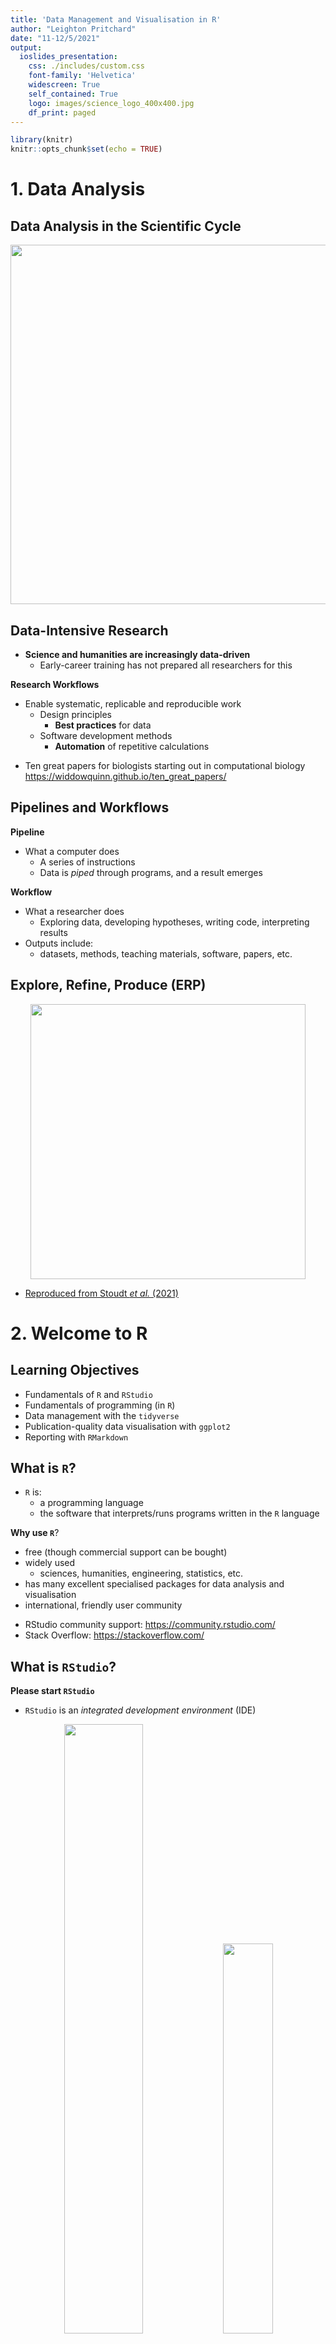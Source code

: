 ```yaml
---
title: 'Data Management and Visualisation in R'
author: "Leighton Pritchard"
date: "11-12/5/2021"
output:
  ioslides_presentation:
    css: ./includes/custom.css
    font-family: 'Helvetica'
    widescreen: True
    self_contained: True
    logo: images/science_logo_400x400.jpg
    df_print: paged
---
```


```r
library(knitr)
knitr::opts_chunk$set(echo = TRUE)
```

# 1. Data Analysis

## Data Analysis in the Scientific Cycle

<center>
<img src="images/cycle.png" height="575px" />
</center>

## Data-Intensive Research

- **Science and humanities are increasingly data-driven**
  - Early-career training has not prepared all researchers for this
  
<div class="highlight">
**Research Workflows**
</div>
- Enable systematic, replicable and reproducible work
  - Design principles
    - **Best practices** for data
  - Software development methods
    - **Automation** of repetitive calculations
 
<div class="references">
- Ten great papers for biologists starting out in computational biology <https://widdowquinn.github.io/ten_great_papers/>
</class>
 

## Pipelines and Workflows

<div class="highlight">
**Pipeline**
</div>
- What a computer does
  - A series of instructions
  - Data is *piped* through programs, and a result emerges

<div class="highlight">
**Workflow**
</div>
- What a researcher does
  - Exploring data, developing hypotheses, writing code, interpreting results
- Outputs include:
  - datasets, methods, teaching materials, software, papers, etc.


## Explore, Refine, Produce (ERP)

<center>
<img src="images/erp.png" height="440px" />
</center>

- [Reproduced from Stoudt *et al.* (2021)](https://doi.org/10.1371/journal.pcbi.1008770.g001)


# 2. Welcome to R


## Learning Objectives

- Fundamentals of `R` and `RStudio`
- Fundamentals of programming (in `R`)
- Data management with the `tidyverse`
- Publication-quality data visualisation with `ggplot2`
- Reporting with `RMarkdown`


## What is `R`?

- `R` is:
  - a programming language
  - the software that interprets/runs programs written in the `R` language

<div class="highlight">
**Why use `R`**?
</div>

- free (though commercial support can be bought)
- widely used
  - sciences, humanities, engineering, statistics, etc.
- has many excellent specialised packages for data analysis and visualisation
- international, friendly user community

<div class="references">
- RStudio community support: <https://community.rstudio.com/>
- Stack Overflow: <https://stackoverflow.com/>
</div>


## What is `RStudio`?

<div class="attention">
**Please start `RStudio`**
</div>

- `RStudio` is an *integrated development environment* (IDE)

<center>
<img src="images/rstudio_window.png" width="50%" />
<img src="images/RStudio-Screenshot.png" width="40%" />
</center>

<div class="highlight">
- Script/code editor; Project management
- Interaction with `R` (console/'scratchpad'); Graphics/visualisation/Help
</div>


## "Why not use `Excel`?"

<div class="highlight">
- `Excel` is good for some things
- `R` is excellent for analysis and reproducibility…
</div>

<center>
<img src="images/dt160107.gif" width="70%" />
</center>

- ***Separates data from analysis***
- Not point-and-click: *every step is explicit and transparent*
- Easy to share, adapt, reuse, publish analyses with new/modified data (GitHub)
- `R` can be run on supercomputers, with *extremely* large datasets…

    
<div class="references">
* Mike Croucher's MLPM talk: <https://mikecroucher.github.io/MLPM_talk/>
</div>

## `RStudio` overview - INTERACTIVE DEMO

<center>
<img src="images/rstudio-start-view.png" width="75%" />
</center>


## Variables

<div class="highlight">
**Variables** are like *named boxes*
</div>

* An item (*object*) of data goes in the box (which is called `Name`)
* When we refer to the box (*variable*) by its name, we really mean *what's in the box*

<center>
<img src="images/boxes_variables_arrow.png" width="45%" />
</center>

## Variables - Interactive Demo

```r
x <- 1 / 40
x
x ^ 2
log(x)
name <- "Samia"
name
```


## Naming Variables

<div class="highlight">
**Variable names are documentation**
</div>

```r
current_temperature = 28.6
subjectID = "GCF_00001236452.1"
GPS_Location = "54N, 36E"
```

- descriptive, but not *too* long
- letters, numbers, underscores, and periods (`[a-zA-z0-9_.]`)
- cannot contain whitespace or start with a number (`x2` is allowed, `2x` is not)
- case sensitive (`Weight` is not the same as `weight`)
- **do not reuse names of built-in functions**
- Consistent style:
  - `lower_snake`, `UPPER_SNAKE`, `lowerCamelCase`, `UpperCamelCase`


## Naming Variables

<center>
<img src="images/code_comments.jpg" width=45% />
</center>


## Functions

<div class="highlight">
**Functions (`log()`, `sin()` etc.) ≈ "canned script"**
</div>

- automate complicated tasks
- make code more readable and reusable

<div class="attention">
- Functions usually take *arguments* (*input*)
- Functions often *return* values (*output*)
</div>

- Some functions are built-in (in *base* packages, e.g. `sqrt()`, `lm()`, `plot()`)
- Groups of related functions can be *imported* as *libraries*


## Getting Help in `R`

<center>
<div class="attention">
**INTERACTIVE DEMO**
</div>
</center>

```r
args(fname)            # arguments for fname
?fname                 # help page for fname
help(fname)            # help page for fname
??fname                # any mention of fname
help.search("text")    # any mention of "text"
vignette(fname)        # worked examples for fname
vignette()             # show all available vignettes
```

## Challenge 01 (1min)

<div class="highlight">
What will be the value of each variable after each statement in the following program?
</div>

```r
mass <- 47.5
age <- 122
mass <- mass * 2.3
age <- age - 20
```

* `mass = 47.5, age = 102`
* `mass = 109.25, age = 102`
* `mass = 47.5, age = 122`
* `mass = 109.25, age = 122`

<center>
<div class="attention">
**USE CHALLENGE LINK ON ETHERPAD**
</div>
</center>


# 3. Project Management in `R`


## How Projects Tend To Grow

<center>
<img src="images/phd101212s.gif" height="500px" />
</center>

## Good Practice

<center>
<div class="highlight">
**THERE IS NO ONE TRUE WAY (only principles)**
</div>
</center>

- Use a **single working directory per project/analysis**
  - easier to move, share, and find files
  - use *relative paths* to locate files
- **Treat raw data as read-only**
  - keep in a separate subfolder (`data`?)
- **Clean data ready for work *programmatically* **
  - keep cleaned/modified data in separate folder (`clean_data`?)
- **Consider output generated by analysis to be disposable**
  - can be regenerated by running analysis/code


<div class="references">
- Good Enough Practices in Scientific Computing (2017) Wilson *et al.* <http://journals.plos.org/ploscompbiol/article?id=10.1371/journal.pcbi.1005510>
- A Beginner's Guide <https://martinctc.github.io/blog/rstudio-projects-and-working-directories-a-beginner's-guide/>
- Structuring `R` Projects (more advanced) <https://chrisvoncsefalvay.com/2018/08/09/structuring-r-projects/>
</class>


## Example Directory Structure

<center>
<img src="images/working-directory-structure.png" width="100%" />
</center>


## Project Management in `RStudio`

* `RStudio` tries to help you manage your projects
    * `R Project` concept - files and subdirectory structure
    * integration with version control
    * switching between multiple projects within `RStudio`
    * stores project history
    
<div class="highlight">
**Let's create a project in `RStudio`**
</div>

<center>
<div class="attention">
**INTERACTIVE DEMO**
</div>
</center>

<div class="references">
`RStudio` projects: <https://support.rstudio.com/hc/en-us/articles/200526207-Using-Projects>
</div>


## Working in `RStudio`

<div class="highlight">
We can write code in several ways in `RStudio`
</div>

- At the console (you've done this)
- In a **script**
- As an **interactive notebook**
- As a **markdown file**
- As a **Shiny app**

We're going to create a new dataset and `R` script.

* Putting code in a script makes it easier to modify, share and run

<center>
<div class="attention">
**INTERACTIVE DEMO**
</div>
</center>

# 4. A First Analysis in `RStudio`


## Our Task

- Patients have been given a new treatment for arthritis
- We have measurements of inflammation over a period of days for each patient
- We want to produce a preliminary analysis and graphs for this data

<div class="highlight">
Download the file from the following link to your `data/` directory, and extract it
</div>

- [https://github.com/swcarpentry/r-novice-inflammation/raw/main/data/r-novice-inflammation-data.zip](https://github.com/swcarpentry/r-novice-inflammation/raw/main/data/r-novice-inflammation-data.zip)

(**the link is also available on the course [Etherpad page](https://pad.carpentries.org/2021-05-11-strathclyde-online)**)

<div class="references">
EtherPad: <https://pad.carpentries.org/2021-05-11-strathclyde-online>
</div>


## Loading Data - Interactive Demo

- You created data manually earlier, but this is rare
- Data are most commonly read in from plain text files

<div class="highlight">
Data files can be inspected in `RStudio`
</div>

```r
read.csv(file = "data/inflammation-01.csv", header = FALSE)
```


## Challenge 02 (2min)

Someone gives you a data file that has:

- a comma (`,`) as the decimal point character
- semi-colon (`;`) as the field separator

How would you open it, using `read.csv()`

<center>
<div class="attention">
**Use the help function and documentation**
</div>
</center>

<center>
<div class="attention">
**USE CHALLENGE LINK ON ETHERPAD**
</div>
</center>


## Indexing Data

<center>
<img src="images/matrix_index.png" height="500px" />
</center>


## Indexing Data

<center>
<div class="attention">
**INTERACTIVE DEMO**
</div>
</center>

- We use *indexing* to refer to elements of a matrix
  - square brackets: `[]`
  - row, then column: `[row, column]`

```r
data[1, 1]     # First value in dataset
data[30, 20]   # Middle value of dataset
```

* To get a range of values, use the `:` separator (meaning 'to')

```r
data[1:4, 1:4]   # rows 1 to 4; columns 1 to 4
```

* To select a complete row or column, leave it blank

```r
data[5, ]     # row 5
data[, 16]    # column 16
```


## Summary Functions

<center>
<div class="attention">
**INTERACTIVE DEMO**
</div>
</center>

- `R` provides useful functions to summarise data
- We can use *indexing* to get summary information on individual patients and days

```r
max(data)           # largest value in dataset
max(data[2, ])      # largest value for row (patient) 2
min(data[, 7])      # smallest value on column (day) 7
mean(data[, 7])     # mean value on day 7
sd(data[, 7])       # standard deviation of values on day 7
```


## Repetitive Calculations

<center>
<div class="attention">
**INTERACTIVE DEMO**
</div>
</center>

- Calculating for every patient (or day) this way is tedious

<div class="highlight">
**Computers exist to do tedious things for us**
</div>

- So `apply` a *function* (`mean`) to each row in the `data`:

- `R` has several ways to automate this process

```r
apply(X = data, MARGIN = 1, FUN = mean)
```

<div class="attention">
* `MARGIN = 1`: rows
* `MARGIN = 2`: columns
</div>

```r
rowMeans(data)
colMeans(data)
```


## Base Graphics

> "The purpose of computing is insight, not numbers.” - Richard Hamming

<div class="highlight">
- `R` has many available graphics packages
  - **graphically beautiful**
  - **specific problem domains**
- 'built-in' graphics are known as **base graphics**
</div>

- Base graphics are powerful tools for visualisation and understanding


## Plotting

<center>
<div class="attention">
**INTERACTIVE DEMO**
</div>
</center>

```r
plot(avg_inflammation_patient)

max_day_inflammation <- apply(dat, 2, max)
plot(max_day_inflammation)

plot(apply(dat,2,min))       # 3 functions in one!
```

<center>
<img src="images/plot1.png" width="30%" />
<img src="images/plot2.png" width="30%" />
<img src="images/plot3.png" width="30%" />
</center>


## Challenge 03 (5min)

Can you add plots to your script showing:

- scatterplot of standard deviation of inflammation across all patients, by day
- a histogram of average inflammation across all patients, by day


# 5. Data Types and <br />Structures in `R`


## Learning Objectives

- Basic data types in `R`
- Common data structures in `R`
- How to find out the type/structure of `R` data
- Understand how `R`'s data types and structures relate to your own data


## Data Types and Structures in `R`

- `R` is mostly used for data analysis
- `R` has special *types* and *structures* to help you work with data
- Much of the focus is on tabular data (*data frames*) 

<center>
<div class="attention">
**INTERACTIVE DEMO**
</div>
</center>

<div class="highlight">
**Understanding data types, their uses, and how they relate to your own data is key to successful analysis with `R`**

(it's not just about programming)
</div>


## What Data Types Do You Expect?

<center>
<div class="highlight">
**What data types would you expect to see?**

What examples of data types can you think of from your own experience?
</div>

<div class="attention">
**Please write them into the chat**
</div>
</center>


## Data Types in `R`

- Data *types* in `R` are *atomic*
  - All data *structures* are built from these
    
<div class="highlight">
1. **logical**: `TRUE`, `FALSE`
2. **numeric**:
    * **integer**: `3`, `2L`, `123456`
    * **double** (*decimal*): `3.0`, `-23.45`, `pi`
3. **complex**: `3+0i`, `1+4i`
4. **character** (*text*): `"a"`, `'SWC'`, `"This is not a string"`
5. **raw**: binary data (**we won't cover this**)
</div>

<center>
<div class="attention">
**INTERACTIVE DEMO**
</div>
</center>


## Challenge 04 (2min)

Create examples of data with the following characteristics:

<div class="highlight">
- name: `answer`, type: `logical`
- name: `height`, type: `numeric`
- name: `dog_name`, type: `character`
</div>

For each variable, test that it has the data type you intended


## Four Common `R` Data Structures

- `vector`
- `factor`
- `list`
- `data.frame`

<center>
<div class="attention">
**INTERACTIVE DEMO**
</div>
</center>


## Challenge 05 (5min)

Vectors are *atomic*: they can contain only a single data *type*

What data type are the following vectors (`xx`, `yy`, `zz`)?

```R
xx <- c(1.7, "a")
yy <- c(TRUE, 2)
zz <- c("a", TRUE)
```

<div class="highlight">
Options: `logical`, `integer`, `numeric`, `character`
</div>

<center>
<div class="attention">
**USE CHALLENGE LINK ON ETHERPAD**
</div>
</center>


## Coercion

- *Coercion* means changing data from one *type* to another
- `R` will perform *implicit coercion* on vectors to make them atomic

<div class="highlight">
`logical` $\rightarrow$ `integer` $\rightarrow$ `double` $\rightarrow$ `complex` $\rightarrow$ `character`
</div>

<center>
<div class="attention">
**If there are formatting problems with your data, you might not have the type you expect when you import into `R`**
</div>
</center>

- Manual coercion with `as.<type_name>()`

<center>
<div class="attention">
**INTERACTIVE DEMO**
</div>
</center>


## Factors

Data comes as one of two types:

- *quantitative*: e.g. integers or real numbers <br />(`weight <- 17.2`; `rooms <- 7`)
- *categorical*:  e.g. ordered or unordered classes <br />(`grade <- "8"`, `coat <- "brindled"`)

<div class="highlight">
**This kind of distinction critical in many applications (e.g. statistical modelling)**
</div>

- **Factors** are special vectors that represent *categorical* data
  - Stored as vectors of *labelled integers*
  - **Cannot be treated as strings/text**

<center>
<div class="attention">
**INTERACTIVE DEMO**
</div>
</center>


## Challenge 06 (5min)

Create a new `factor`, defining `control` and `case` experiments, and inspect the result:

```r
f <- factor(c("case", "control", "case", "control", "case"))
str(f)
```

<div class="attention">
**In some statistical analyses in `R` it is important that the `control` level is numbered `1`**
</div>

<div class="highlight">
- Using the help available to you in `RStudio`, can you create a factor with the same values, but where the `control` level is numbered `1`?
</div>


## Lists

- `list`s are like *vectors*, but can hold *any combination of datatype*
  - *elements* in a `list` are denoted by `[[]]` and can be named
    
<center>
<div class="attention">
**INTERACTIVE DEMO**
</div>
</center>

```r
# create a list
l <- list(1, 'a', TRUE, matrix(0, nrow = 2, ncol = 2), f)
l_named <- list(a = "SWC", b = 1:4)
```


## Logical Indexing

- We have used *indexing*, *slicing* and *names* to get data **by 'location'**

```r
> animal[c(2,4,6)]
[1] "o" "k" "y"
> l_named$b
[1] 1 2 3 4
```

- *Logical indexes* select data that meets certain criteria

<center>
<div class="attention">
**INTERACTIVE DEMO**
</div>
</center>

```r
x <- c(5.4, 6.2, 7.1, 4.8, 7.5)
mask <- c(TRUE, FALSE, TRUE, FALSE, TRUE)
x[mask]
x[x > 7]
```


# 6. Dataframes


## Let's look at a `data.frame`

- The `cats` data is a `data.frame`

<center>
<div class="attention">
**INTERACTIVE DEMO**
</div>
</center>

```r
> class(cats)
[1] "data.frame"
> cats
    coat weight likes_string
1 calico    2.1            1
2  black    5.0            0
3  tabby    3.2            1
```


## What is a `data.frame`?

<div class="highlight">
- The standard `R` data structure for storing tabular, *rectangular* data
</div>

- A named `list` of `vector`s having identical lengths.
  - Each column is a `vector`
  - Each `vector` can be a different data type
    
<div class="attention">
- This is very much **LIKE** a spreadsheet, but…
  - **Columns are constrained to a type**
  - **Columns are all the same length**
</div>


## Creating a `data.frame`

<center>
<div class="attention">
**INTERACTIVE DEMO**
</div>
</center>

```r
# Create a data frame
df <- data.frame(a=c(1,2,3), b=c('eeny', 'meeny', 'miney'),
                 c=c(TRUE, FALSE, TRUE))
summary(df)
```


## Saving a `data.frame` to file

<center>
<div class="attention">
**INTERACTIVE DEMO**
</div>
</center>

```r
write.table(df, "data/df_example.tab", sep="\t")
```

We need to provide

- the `data.frame`
- the path to the file being written
- a column separator


## Loading a `data.frame`

<center>
<div class="attention">
**INTERACTIVE DEMO**
</div>
</center>

<div class="highlight">
- Download data from [https://raw.githubusercontent.com/resbaz/r-novice-gapminder-files/master/data/gapminder-FiveYearData.csv](https://raw.githubusercontent.com/resbaz/r-novice-gapminder-files/master/data/gapminder-FiveYearData.csv)
- Put the file in the `data/` directory

**The link is available on the course [Etherpad](https://pad.carpentries.org/2021-05-11-strathclyde-online)**
</div>

```r
gapminder <- read.table("data/gapminder-FiveYearData.csv", sep=",", header=TRUE)
```

* `R` can also read data direct from the internet

```r
url <- paste("https://raw.githubusercontent.com/resbaz/",
             "r-novice-gapminder-files/master/data/",
             "gapminder-FiveYearData.csv", sep = '')
gapminder <- read.table(url, sep=",", header=TRUE)
```

<div class="references">
EtherPad: <https://pad.carpentries.org/2021-05-11-strathclyde-online>
</div>


## Investigating `gapminder`

<center>
<div class="attention">
**INTERACTIVE DEMO**
</div>
</center>

```r
str(gapminder)              # structure of the data.frame
typeof(gapminder$year)      # data type of a column
length(gapminder)           # length of the data.frame
nrow(gapminder)             # number of rows in data.frame
ncol(gapminder)             # number of columns in data.frame
dim(gapminder)              # number of rows and columns in data.frame
colnames(gapminder)         # column names from data.frame
head(gapminder)             # first few rows of dataframe
summary(gapminder)          # summary of data in data.frame columns
```


# 7. Packages


## Packages

In `R`:

- a *package* is a collection (or *library*) of reusable code
- many useful and specialist tools are distributed as packages
- over 10,000 packages are available at `CRAN`
- you can distribute your own code as a package

<center>
<div class="attention">
**INTERACTIVE DEMO**
</div>
</center>

```r
installed.packages()               # see installed packages
install.packages("packagename")    # install a new package
update.packages()                  # update installed packages
library(packagename)               # import a package for use in your code
```

<div class="references">
CRAN - the Comprehensive `R` Archive Network: <https://cran.r-project.org/>
</div>


## Challenge 07 (5min)

Can you check if the following packages are installed on your system, and install them if necessary?

```r
dplyr
ggplot2
knitr
```


# 8. Creating Publication-<br />Quality Graphics


## Visualisation is Critical!

<center>
<img src="images/how_scientists_see_data.jpg" width="100%" />
</center>


## The Grammar of Graphics

- `ggplot2` is part of the *Tidyverse*, a collection of packages for data science
  - `ggplot2` is the graphics package
    
<div class="highlight">
- **Implements the "Grammar of Graphics"**
  - Separates data from its representation
  - Helps iteratively update/refine plots
  - Helps build complex, effective visualisations from simple elements
</div>

<div class="attention">
- *data*
- *aesthetics*
- `geom`s
- *layers*
</div>

<div class="references">
- Tidyverse: <https://www.tidyverse.org/>
</div>


## A Basic Scatterplot

- You can use `ggplot2` like *base graphics*
  - `qplot()` ≈ `plot()`

<center>
<div class="attention">
**INTERACTIVE DEMO**
</div>
</center>

```r
library(ggplot2)
plot(gapminder$lifeExp, gapminder$gdpPercap, col=gapminder$continent)
qplot(lifeExp, gdpPercap, data=gapminder, colour=continent)
```

<center>
<img src="images/plot_scatterplot.png" width="40%" />
<img src="images/qplot_scatterplot.png" width="40%" />
</center>


## What is a Plot? *aesthetics*

- Each observation in the *data* is a point
- A point's *aesthetics* determine how it is rendered
  - co-ordinates on the image; size; shape; colour
- *aesthetics* can be constant or mapped to variables
- **Many different plots can be generated from the same data by changing *aesthetics***

<center>
<img src="images/qplot_scatterplot.png" width="45%" />
</center>

## What is a Plot? `geom`s

<div class="highlight">
`geom` (short for *geometry*) defines the "type" of representation
</div>

- If data are drawn as points: **scatterplot**
- If data are drawn as lines: **line plot**
- If data are drawn as bars: **bar chart** 

<center>
<img src="images/geom_types.png" width="60%" />
</center>

<div class="attention">
- **`ggplot2` provides several `geom` types**
</div>


## What is a Plot? `geom`s

<div class="highlight">
**The same *data* and *aesthetics* can be shown with different `geom`s**
</div>

<center>
<div class="attention">
**INTERACTIVE DEMO**
</div>
</center>

```r
# Generate plot of GDP per capita against life Expectancy
p <- ggplot(data=gapminder, aes(x=lifeExp, y=gdpPercap, color=continent))
p + geom_point()
p + geom_line()
```


## Challenge 08 (2min)

<div class="highlight">
Can you create another figure in your script showing how *life expectancy* changes as a function of *time*, as a scatterplot?
</div>


## What is a Plot? *layers*

- We've just used another "Grammar of Graphics" concept: *layers*
  - `ggplot2` plots are built as *layers*
    
<div class="highlight">
All *layers* have two components

1. *data* and *aesthetics*
2. a `geom`
</div>

- *Data* and *aesthetics* can be defined in a *base* `ggplot` object
  - values from the *base* are *inherited* by the other layers
  - the *base* can be overridden in other layers


## What is a Plot? *layers*

- *Data* and *aesthetics* can be defined in a *base* `ggplot` object
  - values from the *base* are *inherited* by the other layers
  - the *base* can be overridden in other layers

```r
p <- ggplot(data=gapminder, aes(x=lifeExp, y=gdpPercap, colour=continent))
p + geom_point()
```

<center>
<img src="images/ggplot_layers_1.png" width=80% />
</center>


## What is a Plot? *layers*

- *Data* and *aesthetics* can be defined in a *base* `ggplot` object
  - values from the *base* are *inherited* by the other layers
  - the *base* can be overridden in other layers

```r
p <- ggplot(data=gapminder, aes(x=lifeExp, y=gdpPercap, colour=continent))
p + geom_line(aes(group=country))
```

<center>
<img src="images/ggplot_layers_2.png" width=80% />
</center>

<center>
<div class="attention">
**INTERACTIVE DEMO**
</div>
</center>


## What is a Plot? *layers*

- We can use several layers of `geom`s to build a plot
  - `alpha` controls *opacity* for a layer

```r
p <- ggplot(data=gapminder, aes(x=lifeExp, y=gdpPercap, color=continent))
p + geom_line(aes(group=country)) + geom_point(alpha=0.4)
```

<center>
<img src="images/ggplot_layers_3.png" width=80% />
</center>

<center>
<div class="attention">
**INTERACTIVE DEMO**
</div>
</center>


## Challenge 09 (5min)

Can you create another figure in your script showing how *life expectancy* changes as a function of *time*, coloured by continent, with two layers:

<div class="highlight">
- a line plot, grouping points by country
- a scatterplot showing each data point, with 35% opacity
</div>


## Transformations and `scale`s

- Data transformations are handled with `scale` layers

<div class="highlight">
- axis scaling (log scales)
- colour scaling (changing palettes)
</div>

<center>
<img src="images/ggplot_layers_4.png" width=80% />
</center>

<center>
<div class="attention">
**INTERACTIVE DEMO**
</div>
</center>


## Statistics layers

- Some `geom` layers transform the dataset
  - Usually this is a data summary (e.g. smoothing or binning)
   
<center>
<img src="images/ggplot_layers_5.png" width=80% />
</center>

<center>
<div class="attention">
**INTERACTIVE DEMO**
</div>
</center>


## Multi-panel figures

- So far all our plots have all data in a single figure
- Comparisons can be clearer with multiple panels:
  - *facets*
  - "small multiples plots"

<div class="highlight">
Use the `facet_wrap()` layer to generate grids of plots
</div>
    
<center>
<div class="attention">
**INTERACTIVE DEMO**
</div>
</center>

```r
# Compare life expectancy over time by continent
p <- ggplot(data=gapminder, aes(x=year, y=lifeExp, colour=continent,
                                group=country))
p <- p + geom_line() + scale_y_log10()
p + facet_wrap(~continent)
```


## Challenge 10 (5min)

Can you create a scatterplot and contour densities of GDP per capita against population size, with colour filled by continent?

<div class="highlight">
**ADVANCED:** Transform the *x* axis to better visualise data spread, and use facets to panel density plots by year.
</div>


# 9. Data Cleaning/Tidy Data


## Why Tidy Data?

> "Tidy datasets are all alike, but every messy dataset is messy in its own way"

- Data Cleaning is not just a first step
  - repeated when new data turns up, new ideas arrive, etc.
- About 80% of the effort of data analysis is cleaning and preparing data

<div class="highlight">
Principles of **Tidy Data** provide a standard way to organise data values within a dataset
</div>

<div class="references">
- `R` for Data Science: <http://r4ds.had.co.nz/>
- Data Wrangling cheat sheet: <https://www.rstudio.com/wp-content/uploads/2015/02/data-wrangling-cheatsheet.pdf>
- Introduction to `dplyr`: <https://cran.rstudio.com/web/packages/dplyr/vignettes/introduction.html>
- Data Wrangling with `R` and `RStudio`: <https://www.rstudio.com/resources/webinars/data-wrangling-with-r-and-rstudio/>
</div>


## A Messy Dataset (1)

```r
df1 <- data.frame(treatment=c("treatmenta", "treatmentb"),
                  John.Smith=c(NA, 2),
                  Jane.Doe=c(16, 11),
                  Mary.Johnson=c(3, 1))
colnames(df1) = c("", "John Smith", "Jane Doe", "Mary Johnson")
```

```r
kable(df1)
```


## A Messy Dataset (2)

```r
df2 <- data.frame(name=c("John Smith", "Jane Doe", "Mary Johnson"),
                 treatmenta=c(NA, 16, 3),
                 treatmentb=c(2, 11, 1))
colnames(df2) = c("", "treatmenta", "treatmentb")
```

```r
kable(df2)
```


## Data Semantics

- A dataset is a collection of **VALUES**

```r
kable(df1)
```

<div class="highlight">
- Each **value** belongs to a **variable** and an **observation**
</div>

- **VARIABLES**: can *change* or *vary*
  - values that are *measured* or *decided* by a researcher: height, temperature, duration, treatment, etc.
- **OBSERVATIONS**: values measured across all variables for the same individual/unit/group: person, reactor, religion, company, etc.


## Challenge 11 (2min)

<div class="highlight">
In the table below, what is the correct assignment for rows and columns?
</div>

```r
kable(df1)
```

<p />
- Rows=OBERVATIONS, Columns=VARIABLES
- Rows=OBERVATIONS, Columns=NEITHER
- Rows=NEITHER, Columns=VARIABLES
- Rows=NEITHER, Columns=NEITHER

<center>
<div class="attention">
**USE CHALLENGE LINK ON ETHERPAD**
</div>
</center>


## A Tidy Dataset (1)

<div class="highlight">
- The dataset contains 18 values:
  - three variables
  - six observations
</div>

- **VARIABLES**
  - person (John, Mary, Jane)
  - treatment (a and b)
  - result (`NA`, 16, 3, 2, 11, 1)

```r
df3<- data.frame(name=c("John Smith", "Jane Doe", "Mary Johnson",
                         "John Smith", "Jane Doe", "Mary Johnson"),
                  treatment=c("a", "a", "a", "b", "b", "b"),
                  result=c(NA, 16, 3, 2, 11, 1))
```


<div class="attention">
Each **OBSERVATION** includes all three variables
</div>


## A Tidy Dataset (2)

```r
kable(df3)
```


## Tidy Data

- Tidy data is a standard way of structuring a dataset
  - not the only way
  - makes it easy to extract needed varaibles
  - well suited to `R` (supports vectorisation)

<div class="highlight">
1. Each **VARIABLE** forms a column
2. Each **OBSERVATION** forms a row
</div>

<div class="attention">
- The *real* data you receive may often need to be cleaned to be in Tidy form
- Messy forms are sometimes useful
</div>

<center>
<div class="attention">
**INTERACTIVE DEMO**
</div>
</center>


# 10. Working With Tidy Data


## Learning Objectives

- How to manipulate `data.frame`s with the six *verbs* of `dplyr`
  - a 'grammar of data manipulation'

<div class="highlight">
- `select()`
- `filter()`
- `group_by()`
- `summarize()`
- `mutate()`
- `%>%` (pipe)
</div>

<div class="references">
- `R` for Data Science: <http://r4ds.had.co.nz/>
- Data Wrangling cheat sheet: <https://www.rstudio.com/wp-content/uploads/2015/02/data-wrangling-cheatsheet.pdf>
- Introduction to `dplyr`: <https://cran.rstudio.com/web/packages/dplyr/vignettes/introduction.html>
- Data Wrangling with `R` and `RStudio`: <https://www.rstudio.com/resources/webinars/data-wrangling-with-r-and-rstudio/>
</div>


## What and Why is `dplyr`?

- `dplyr` is another package in the *Tidyverse*
- Facilitates analysis by *groups* in Tidy Data
  - Helps avoid repetition
    
```r
> mean(gapminder[gapminder$continent == "Africa", "gdpPercap"])
[1] 2193.755
> mean(gapminder[gapminder$continent == "Americas", "gdpPercap"])
[1] 7136.11
> mean(gapminder[gapminder$continent == "Asia", "gdpPercap"])
[1] 7902.15
```

<div class="highlight">
Avoiding repetition (though automation) makes code

* **robust**
* **reproducible**
</div>


## Split-Apply-Combine

<center>
<img src="images/splitapplycombine.png" width="100%"/>
</center>


## `select()` - Interactive Demo

```r
library(dplyr)
```

<center>
<img src="images/dplyr_select.png" width="45%"/>
</center>

```r
select(gapminder, year, country, gdpPercap)
gapminder %>% select(year, country, gdpPercap)
```


## `filter()`

* `filter()` selects rows on the basis of some condition

<center>
<div class="attention">
**INTERACTIVE DEMO**
</div>
</center>

```r
filter(gapminder, continent=="Europe")

# Select gdpPercap by country and year, only for Europe
eurodata <- gapminder %>%
              filter(continent == "Europe") %>%
              select(year, country, gdpPercap)
```


## Challenge 12 (5min)

Can you write a single line (which may span multiple lines in your script by including pipes) to produce a dataframe from `gapminder` containing:

<div class="highlight">
- life expectancy, country, and year data
- only for African nations
</div>

How many rows does the dataframe have


## `group_by()`

<center>
<div class="attention">
**INTERACTIVE DEMO**
</div>
</center>

<center>
<img src="images/dplyr_group_by.png" width="45%"/>
</center>

```r
group_by(gapminder, continent)
gapminder %>% group_by(continent)
```


## `summarize()`

<center>
<div class="attention">
**INTERACTIVE DEMO**
</div>
</center>

<center>
<img src="images/dplyr_summarize.png" width="45%"/>
</center>

```r
# Produce table of mean GDP by continent
gapminder %>%
    group_by(continent) %>%
    summarize(meangdpPercap=mean(gdpPercap))

```


## Challenge 13 (5min)

<div class="highlight">
- Can you calculate the average life expectancy per *country* in the `gapminder` data?
- Which nation has longest life expectancy, and which the shortest?
</div>


## `count()` and `n()`

- Two useful functions related to `summarize()`
  - `count()`/`tally()`: a function that reports a table of counts by group
  - `n()`: a function used *within* `summarize()`, `filter()` or `mutate()` to represent count by group
    
<center>
<div class="attention">
**INTERACTIVE DEMO**
</div>
</center>

```r
gapminder %>%
  filter(year == 2002) %>%
  count(continent, sort = TRUE)

gapminder %>%
  group_by(continent) %>%
  summarize(se_lifeExp = sd(lifeExp)/sqrt(n()))
```


## `mutate()`

- `mutate()` is a function allowing creation of new variables

<center>
<div class="attention">
**INTERACTIVE DEMO**
</div>
</center>

```r
# Calculate GDP in $billion
gdp_bill <- gapminder %>%
  mutate(gdp_billion = gdpPercap * pop / 10^9)

# Calculate total/sd of GDP by continent and year
gdp_bycontinents_byyear <- gapminder %>%
    mutate(gdp_billion=gdpPercap*pop/10^9) %>%
    group_by(continent,year) %>%
    summarize(mean_gdpPercap=mean(gdpPercap),
              sd_gdpPercap=sd(gdpPercap),
              mean_gdp_billion=mean(gdp_billion),
              sd_gdp_billion=sd(gdp_billion))
```


# 11. Dynamic Reports


## Literate Programming

- A *programming paradigm* introduced by Donald Knuth
- The program (or analysis) is explained in natural language
  - The *source code* is interspersed
- The whole document is *executable*

<div class="highlight">
**We can produce these documents in `RStudio`**
</div>

<div class="references">
- Literate Programming, by Donald Knuth: <http://www.literateprogramming.com/knuthweb.pdf>
</div>


## Create an `R Markdown` file

- `R Markdown` files embody Literate Programming in `R`
- `File` $\rightarrow$ `New File` $\rightarrow$ `R Markdown`
- Enter a title
- Save the file (gets the extension `.Rmd`)

<center>
<img src="images/rmarkdown_dialog.png" width="40%" />
<img src="images/rmarkdown_start.png" width="47%" />
</center>


## Components of an `R Markdown` file

- Header information is *fenced* by `---`

```r
---
title: "Literate Programming"
author: "Leighton Pritchard"
date: "04/12/2017"
output: html_document
---
```

- Natural language is written as plain text

```r
This is an R Markdown document. Markdown is a simple formatting syntax
```

- `R` code (which is executable) is *fenced* by *backticks* (```)

<center>
<div class="attention">
**Click on `Knit`**
</div>
</center>


## Creating a Report

* We're going to create an `R Markdown` report on the `gapminder` data

<center>
<div class="attention">
**INTERACTIVE DEMO**
</div>
</center>

<center>
<img src="images/rmarkdown_final.png" width="40%" />
</center>

<div class="references">
- `R Markdown` documentation: <http://rmarkdown.rstudio.com/>
- `R Markdown` cheat sheet: <http://www.rstudio.com/wp-content/uploads/2015/02/rmarkdown-cheatsheet.pdf>
- Getting started with `R Markdown`: <https://www.rstudio.com/resources/webinars/getting-started-with-r-markdown/>
- Reproducible reporting: <https://www.rstudio.com/resources/webinars/reproducible-reporting/>
</div>


# 12. Conclusion


## You have learned:

<div class="highlight">
- About `R`, `RStudio` and how to set up a project
- How to load data into `R` and produce summary statistics and plots with *base* tools
- All the data types in `R`, the most important data structures
- How to install and use packages
- How to use the Tidyverse to manipulate and plot data
- How to create dynamic reports in `R`
</div>

<center>
<div class="attention">
**WELL DONE!!**
</div>
</center>


## The End Is The Beginning

<center>
<img src="images/long_way_to_go.jpg" width=45% />
<img src="images/new_programmers_experienced_programmers.jpg" width=45% />
</center>


## Where Next?

<center>
<img src="images/impostor_syndrome_r_learning.jpg" width=100% />
</center>


# BONUS. Programming in `R`


## Learning Objectives

- How to make data-dependent choices in `R`
- Use `if()` and `else()`
- Repeat operations in `R`
- Use `for()` loops
- *vectorisation* to avoid repeating operations
- Writing *functions* to avoid repetition and make code reusable


## `if()` … `else`

- We often want to perform operations (or not) *conditional* on whether something is `TRUE`
  - The `if()` and `else` construct is useful for this
    
```R
# if
if (condition is true) {
  PERFORM ACTION
}

# if ... else
if (condition is true) {
  PERFORM ACTION
} else {  # i.e. if the condition is false,
  PERFORM ALTERNATIVE ACTION
}
```

<center>
<div class="attention">
**INTERACTIVE DEMO**
</div>
</center>


## Challenge 14 (2min)

<div class="highlight">
Can you use an `if()` statement to report whether there are any records from 2002 in the `gapminder` dataset?

Can you do the same for 2012?
</div>

<div class="attention">
**HINT:** Look at the help for the `any()` function
</div>


## `for()` loops

- `for()` loops are a very common construct in programming
  - `for` each `<item>` in a group, `<do something (with the item)>`
- Not as useful in `R` as in some other languages

```r
for(iterator in set of values){
  do a thing
}
```

<center>
<div class="attention">
**INTERACTIVE DEMO**
</div>
</center>


## `while()` loops

- `while()` loops are useful when you need to *do something* **while** some condition is true

```r
while(this condition is true){
  do a thing
}
```

<center>
<div class="attention">
**INTERACTIVE DEMO**
</div>
</center>


## Challenge 15 (2min)

<div class="highlight">
Can you use a `for()` loop and an `if()` statement to print whether each letter in the alphabet is a vowel?
</div>

<div class="attention">
**HINT:** Use `R`'s help for `letters` and `%in%`
</div>


## Vectorisation

- `for()` and `while()` loops can be useful, but are not *efficient*
- Most functions in `R` are *vectorised*
  - When applied to a *vector*, apply to all elements in that *vector*
  - **No need to loop**
    
<div class="highlight">
You've already seen and used much of this behaviour
</div>
    
<center>
<div class="attention">
**INTERACTIVE DEMO**
</div>
</center>

```r
x < 1:4
x * 2
y <- 6:9
x + y
```


## Challenge 16 (2min)

We want to sum the following series of fractions

$\frac{1}{1^2} + \frac{1}{2^2} + \frac{1}{3^2} + \ldots + \frac{1}{n^2}$

for large values of $n$

<div class="highlight">
Can you do this using vectorisation for $n = 10,000$?
</div>

<img src="images/red_green_sticky.png" width="100%" />


# Functions


## Why Functions?

- Functions let us **run a complex series of commands in one go**
  - under a memorable/descriptive *name*
  - invoked with that *name*
  - with a defined set of *inputs* and *outputs*
  - to perform a logically coherent task
    
<div class="highlight">    
Functions are the building blocks of programming
</div>

- Small functions with one obvious, clearly-defined task are best


## Defining a Function

- You will often need to write your own functions
- They take a standard form

```r
<function_name> <- function(<arg1>, <arg2>) {
  <do something>
  return(<result>)
}
```

<center>
<div class="attention">
**INTERACTIVE DEMO**
</div>
</center>

```r
my_sum <- function(a, b) {
  the_sum <- a + b
  return(the_sum)
}
```


## Documentation

- So far, you've been able to use `R`'s built-in help to see function documentation
  - This isn't available for *your* functions unless *you* write it

<center>    
<div class="highlight">
**Your future self will thank you!**

(and so will your colleagues)

*Write programs for people, not for computers*
</div>
</center>

- State what the code does (and why)
- Define inputs and outputs
- Give an example

<center>
<div class="attention">
**INTERACTIVE DEMO**
</div>
</center>


## Function Arguments

- We can define functions that take multiple arguments
- We can also define default values for arguments

<center>
<div class="attention">
**INTERACTIVE DEMO**
</div>
</center>

```r
# Calculate total GDP in gapminder data
calcGDP <- function(data, year_in=NULL, country_in=NULL) {
  gdp <- data %>% mutate(gdp=(pop * gdpPercap))
  if (!is.null(year_in)) {
    gdp <- gdp %>% filter(year %in% year_in)
  }
  if (!is.null(country_in)) {
    gdp <- gdp %>% filter(country %in% country_in)
  }
  return(gdp)
}
```


## Challenge 17 (10min)

<div class="highlight">
Can you write a function that takes an optional argument called `letter`, which:

* Plots the life expectancy per year for each country
* Only for countries whose name starts with a letter in `letter`
* Uses `facet_wrap()` to produce a grid of output graphs
</div>

* **ADVANCED:** Make the facet wrapping optional

<div class="attention">
**HINT:** The following code may be useful

```r
starts.with <- substr(gapminder$country, start = 1, stop = 1)
az.countries <- gapminder[starts.with %in% c("A", "Z"), ]
```
</div>